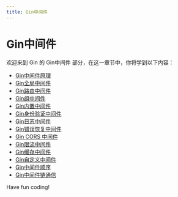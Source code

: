 ```yaml
---
title: Gin中间件
---
```


# Gin中间件

欢迎来到 Gin 的 Gin中间件 部分，在这一章节中，你将学到以下内容：

- [Gin中间件原理](./0-gin-middleware-principle.mdx)
- [Gin全局中间件](./1-gin-global-middleware.mdx)
- [Gin路由中间件](./2-gin-routing-middleware.mdx)
- [Gin组中间件](./3-gin-group-middleware.mdx)
- [Gin内置中间件](./4-gin-built-in-middleware.mdx)
- [Gin身份验证中间件](./5-gin-authentication-middleware.mdx)
- [Gin日志中间件](./6-gin-log-middleware.mdx)
- [Gin错误恢复中间件](./7-gin-error-recovery-middleware.mdx)
- [Gin CORS 中间件](./8-gin-cors-middleware.mdx)
- [Gin限流中间件](./9-gin-throttling-middleware.mdx)
- [Gin缓存中间件](./10-gin-cache-middleware.mdx)
- [Gin自定义中间件](./11-gin-custom-middleware.mdx)
- [Gin中间件顺序](./12-gin-middleware-order.mdx)
- [Gin中间件链通信](./13-gin-middleware-chain-communication.mdx)

Have fun coding!